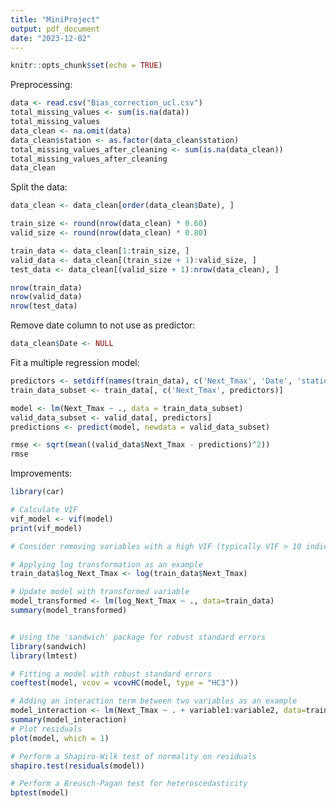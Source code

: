 ```yaml
---
title: "MiniProject"
output: pdf_document
date: "2023-12-02"
---
```



```r
knitr::opts_chunk$set(echo = TRUE)
```

Preprocessing:
```r
data <- read.csv("Bias_correction_ucl.csv")
total_missing_values <- sum(is.na(data))
total_missing_values
data_clean <- na.omit(data)
data_clean$station <- as.factor(data_clean$station)
total_missing_values_after_cleaning <- sum(is.na(data_clean))
total_missing_values_after_cleaning
data_clean
```

Split the data:
```r
data_clean <- data_clean[order(data_clean$Date), ]

train_size <- round(nrow(data_clean) * 0.60)
valid_size <- round(nrow(data_clean) * 0.80)

train_data <- data_clean[1:train_size, ]
valid_data <- data_clean[(train_size + 1):valid_size, ]
test_data <- data_clean[(valid_size + 1):nrow(data_clean), ]

nrow(train_data)
nrow(valid_data)
nrow(test_data)

```

Remove date column to not use as predictor:
```r
data_clean$Date <- NULL
```

Fit a multiple regression model:
```r
predictors <- setdiff(names(train_data), c('Next_Tmax', 'Date', 'station'))
train_data_subset <- train_data[, c('Next_Tmax', predictors)]

model <- lm(Next_Tmax ~ ., data = train_data_subset)
valid_data_subset <- valid_data[, predictors]
predictions <- predict(model, newdata = valid_data_subset)

rmse <- sqrt(mean((valid_data$Next_Tmax - predictions)^2))
rmse
```

Improvements:
```r
library(car)

# Calculate VIF
vif_model <- vif(model)
print(vif_model)

# Consider removing variables with a high VIF (typically VIF > 10 indicates high multicollinearity)

# Applying log transformation as an example
train_data$log_Next_Tmax <- log(train_data$Next_Tmax)

# Update model with transformed variable
model_transformed <- lm(log_Next_Tmax ~ ., data=train_data)
summary(model_transformed)


# Using the 'sandwich' package for robust standard errors
library(sandwich)
library(lmtest)

# Fitting a model with robust standard errors
coeftest(model, vcov = vcovHC(model, type = "HC3"))

# Adding an interaction term between two variables as an example
model_interaction <- lm(Next_Tmax ~ . + variable1:variable2, data=train_data)
summary(model_interaction)
# Plot residuals
plot(model, which = 1)

# Perform a Shapiro-Wilk test of normality on residuals
shapiro.test(residuals(model))

# Perform a Breusch-Pagan test for heteroscedasticity
bptest(model)

```